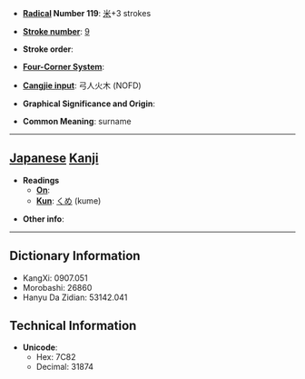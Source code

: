 * '''[[Wiktionary:Chinese radical index| Radical]] Number 119''': [[Wiktionary:Chinese radical index 米|米]]+3 strokes

* '''[[Wiktionary:Chinese total strokes index|Stroke number]]''': [[Wiktionary:Chinese total strokes index 9|9]]

* '''Stroke order''': 

* '''[[Wiktionary:Chinese four corner index|Four-Corner System]]''': 

* '''[[Wiktionary:Chinese Cangjie index|Cangjie input]]''': 弓人火木 (NOFD)

* '''Graphical Significance and Origin''': 

* '''Common Meaning''': surname

----

== [[Japanese]] [[Kanji]] ==

* '''Readings'''
** '''[[On]]''': 
** '''[[Kun]]''': [[くめ]] (kume)

* '''Other info''':  

----

== Dictionary Information ==

* KangXi: 0907.051
* Morobashi: 26860
* Hanyu Da Zidian: 53142.041

== Technical Information ==

* '''Unicode''':
** Hex: 7C82
** Decimal: 31874